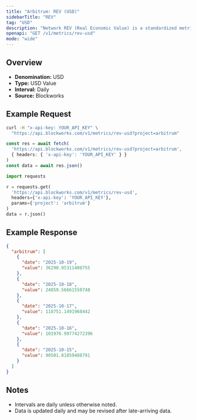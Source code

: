```yaml
---
title: "Arbitrum: REV (USD)"
sidebarTitle: "REV"
tag: "USD"
description: "Network REV (Real Economic Value) is a standardized metric that tracks blockchain value accrual generated by user activity. REV consists of both in-protocol transaction fees and out-of-protocol tips that users pay for transaction execution, so it measures the monetary demand to transact onchain."
openapi: "GET /v1/metrics/rev-usd"
mode: "wide"
---
```


## Overview

- **Denomination:** USD
- **Type:** USD Value
- **Interval:** Daily
- **Source:** Blockworks

## Example Request

<CodeGroup>

```bash cURL
curl -H "x-api-key: YOUR_API_KEY" \
  "https://api.blockworks.com/v1/metrics/rev-usd?project=arbitrum"
```

```typescript TypeScript
const res = await fetch(
  'https://api.blockworks.com/v1/metrics/rev-usd?project=arbitrum',
  { headers: { 'x-api-key': 'YOUR_API_KEY' } }
)
const data = await res.json()
```

```python Python
import requests

r = requests.get(
  'https://api.blockworks.com/v1/metrics/rev-usd',
  headers={'x-api-key': 'YOUR_API_KEY'},
  params={'project': 'arbitrum'}
)
data = r.json()
```

</CodeGroup>

## Example Response

```json
{
  "arbitrum": [
    {
      "date": "2025-10-19",
      "value": 36290.95311408755
    },
    {
      "date": "2025-10-18",
      "value": 24859.56661550748
    },
    {
      "date": "2025-10-17",
      "value": 118751.1491968442
    },
    {
      "date": "2025-10-16",
      "value": 101976.99774272396
    },
    {
      "date": "2025-10-15",
      "value": 90501.81859488791
    }
  ]
}
```

## Notes
- Intervals are daily unless otherwise noted.
- Data is updated daily and may be revised after late-arriving data.